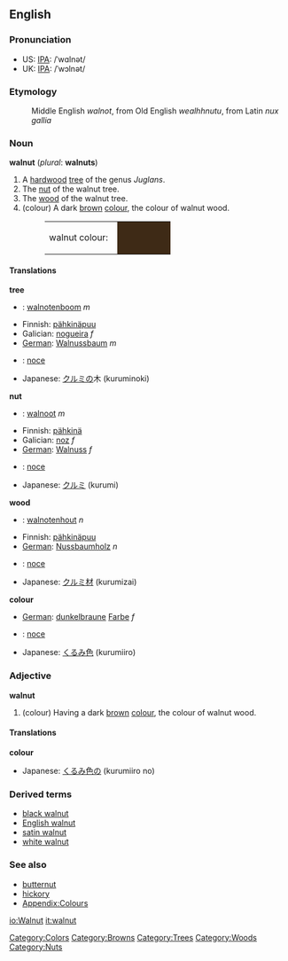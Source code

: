 {{Wikipedia}}
==English==
===Pronunciation===
*US: [[IPA]]: /ˈwɑlnət/
*UK: [[IPA]]: /ˈwɔlnət/

===Etymology===
:Middle English ''walnot'', from Old English ''wealhhnutu'', from Latin ''nux gallia''

===Noun===
'''walnut''' (''plural'': '''walnuts''')

# A [[hardwood]] [[tree]] of the genus ''Juglans''.
# The [[nut]] of the walnut tree.
# The [[wood]] of the walnut tree.
# (colour) A dark [[brown]] [[colour]], the colour of walnut wood.
#:<table><tr><td>walnut colour: &nbsp;</td><td bgcolor="#3E2A16" width="80">&nbsp; </td></tr></table>

====Translations====
'''tree'''
{{top}}
*{{nl}}: [[walnotenboom]] ''m''
*Finnish: [[pähkinäpuu]]
*Galician: [[nogueira]] ''f'' 
*[[German]]: [[Walnussbaum]] ''m''
{{mid}}
*{{it}}: [[noce]] {{m}}
*Japanese: [[クルミ]]の木 (kuruminoki)
{{bottom}}

'''nut'''
{{top}}
*{{nl}}:  [[walnoot]] ''m''
*Finnish: [[pähkinä]]
*Galician: [[noz]] ''f''
*[[German]]: [[Walnuss]] ''f'' 
{{mid}}
*{{it}}: [[noce]] {{f}}
*Japanese: [[クルミ]] (kurumi)
{{bottom}}

'''wood'''
{{top}}
*{{nl}}: [[walnotenhout]] ''n'' 
*Finnish: [[pähkinäpuu]]
*[[German]]: [[Nussbaumholz]] ''n'' 
{{mid}}
*{{it}}: [[noce]] {{m}} 
*Japanese: [[クルミ]][[材]] (kurumizai)
{{bottom}}

'''colour'''
{{top}}
*[[German]]: [[dunkelbraun]]e [[Farbe]] ''f'' 
*{{it}}: [[noce]] {{m}}
{{mid}}
*Japanese: [[くるみ]][[色]] (kurumiiro)
{{bottom}}

===Adjective===
'''walnut'''
# (colour) Having a dark [[brown]] [[colour]], the colour of walnut wood.

====Translations====
'''colour'''
{{top}}
*Japanese: [[くるみ]][[色]]の (kurumiiro no)
{{mid}}
{{bottom}}

===Derived terms===
*[[black walnut]]
*[[English walnut]]
*[[satin walnut]]
*[[white walnut]]

===See also===
*[[butternut]]
*[[hickory]]
*[[Wiktionary_Appendix:Colours|Appendix:Colours]]

[[Category:Colors]]
[[Category:Browns]]
[[Category:Trees]]
[[Category:Woods]]
[[Category:Nuts]]

[[io:Walnut]]
[[it:walnut]]